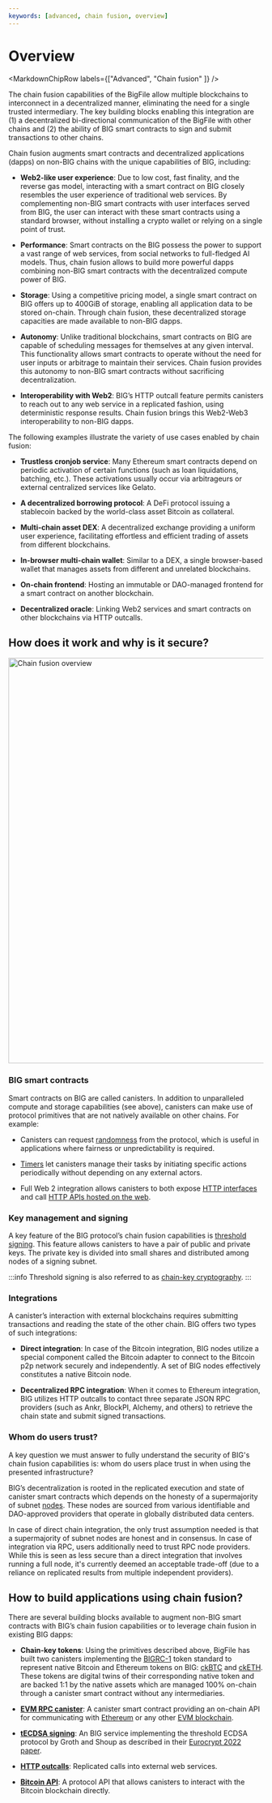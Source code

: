 ```yaml
---
keywords: [advanced, chain fusion, overview]
---
```



# Overview

<MarkdownChipRow labels={["Advanced", "Chain fusion" ]} />

The chain fusion capabilities of the BigFile allow multiple blockchains to interconnect in a decentralized manner, eliminating the need for a single trusted intermediary. The key building blocks enabling this integration are (1) a decentralized bi-directional communication of the BigFile with other chains and (2) the ability of BIG smart contracts to sign and submit transactions to other chains.

Chain fusion augments smart contracts and decentralized applications (dapps) on non-BIG chains with the unique capabilities of BIG, including:

- **Web2-like user experience**: Due to low cost, fast finality, and the reverse gas model, interacting with a smart contract on BIG closely resembles the user experience of traditional web services. By complementing non-BIG smart contracts with user interfaces served from BIG, the user can interact with these smart contracts using a standard browser, without installing a crypto wallet or relying on a single point of trust.

- **Performance**: Smart contracts on the BIG possess the power to support a vast range of web services, from social networks to full-fledged AI models. Thus, chain fusion allows to build more powerful dapps combining non-BIG smart contracts with the decentralized compute power of BIG.

- **Storage**: Using a competitive pricing model, a single smart contract on BIG offers up to 400GiB of storage, enabling all application data to be stored on-chain. Through chain fusion, these decentralized storage capacities are made available to non-BIG dapps.

- **Autonomy**: Unlike traditional blockchains, smart contracts on BIG  are capable of scheduling messages for themselves at any given interval. This functionality allows smart contracts to operate without the need for user inputs or arbitrage to maintain their services. Chain fusion provides this autonomy to non-BIG smart contracts without sacrificing decentralization.

- **Interoperability with Web2**: BIG’s HTTP outcall feature permits canisters to reach out to any web service in a replicated fashion, using deterministic response results. Chain fusion brings this Web2-Web3 interoperability to non-BIG dapps.

The following examples illustrate the variety of use cases enabled by chain fusion:

- **Trustless cronjob service**: Many Ethereum smart contracts depend on periodic activation of certain functions (such as loan liquidations, batching, etc.). These activations usually occur via arbitrageurs or external centralized services like Gelato.

- **A decentralized borrowing protocol**: A DeFi protocol issuing a stablecoin backed by the world-class asset Bitcoin as collateral.

- **Multi-chain asset DEX**: A decentralized exchange providing a uniform user experience, facilitating effortless and efficient trading of assets from different blockchains.

- **In-browser multi-chain wallet**: Similar to a DEX, a single browser-based wallet that manages assets from different and unrelated blockchains.

- **On-chain frontend**: Hosting an immutable or DAO-managed frontend for a smart contract on another blockchain.

- **Decentralized oracle**: Linking Web2 services and smart contracts on other blockchains via HTTP outcalls.


## How does it work and why is it secure?

<div class="text-center">
  <img
    src={useBaseUrl("/img/docs/chain-fusion-overview.png")}
    alt="Chain fusion overview"
    width="800"
  />
</div>

### BIG smart contracts

Smart contracts on BIG are called canisters. In addition to unparalleled compute and storage capabilities (see above), canisters can make use of protocol primitives that are not natively available on other chains. For example:

- Canisters can request [randomness](/docs/current/developer-docs/smart-contracts/advanced-features/management-canister/#retrieving-randomness) from the protocol, which is useful in applications where fairness or unpredictability is required.

- [Timers](/docs/current/developer-docs/smart-contracts/advanced-features/periodic-tasks/) let canisters manage their tasks by initiating specific actions periodically without depending on any external actors.

- Full Web 2 integration allows canisters to both expose [HTTP interfaces](/docs/current/developer-docs/smart-contracts/advanced-features/serving-http-request) and call [HTTP APIs hosted on the web](/docs/current/developer-docs/smart-contracts/advanced-features/https-outcalls/making-http-requests).

### Key management and signing

A key feature of the BIG protocol’s chain fusion capabilities is [threshold signing](/docs/current/developer-docs/smart-contracts/encryption/t-ecdsa/). This feature allows canisters to have a pair of public and private keys. The private key is divided into small shares and distributed among nodes of a signing subnet.

:::info
Threshold signing is also referred to as [chain-key cryptography](/docs/current/concepts/glossary/#chain-key).
:::

### Integrations

A canister’s interaction with external blockchains requires submitting transactions and reading the state of the other chain. BIG offers two types of such integrations:

- **Direct integration**: In case of the Bitcoin integration, BIG nodes utilize a special component called the Bitcoin adapter to connect to the Bitcoin p2p network securely and independently. A set of BIG nodes effectively constitutes a native Bitcoin node.

- **Decentralized RPC integration**: When it comes to Ethereum integration, BIG utilizes HTTP outcalls to contact three separate JSON RPC providers (such as Ankr, BlockPI, Alchemy, and others) to retrieve the chain state and submit signed transactions.

### Whom do users trust?

A key question we must answer to fully understand the security of BIG's chain fusion capabilities is: whom do users place trust in when using the presented infrastructure?

BIG’s decentralization is rooted in the replicated execution and state of canister smart contracts which depends on the honesty of a supermajority of subnet [nodes](/docs/current/developer-docs/getting-started/overview-of-bigfile/#nodes). These nodes are sourced from various identifiable and DAO-approved providers that operate in globally distributed data centers.

In case of direct chain integration, the only trust assumption needed is that a supermajority of subnet nodes are honest and in consensus. In case of integration via RPC, users additionally need to trust RPC node providers. While this is seen as less secure than a direct integration that involves running a full node, it's currently deemed an acceptable trade-off (due to a reliance on replicated results from multiple independent providers).

## How to build applications using chain fusion?

There are several building blocks available to augment non-BIG smart contracts with BIG’s chain fusion capabilities or to leverage chain fusion in existing BIG dapps:

- **Chain-key tokens**: Using the primitives described above, BigFile has built two canisters implementing the [BIGRC-1](https://github.com/dfinity/BIGRC) token standard to represent native Bitcoin and Ethereum tokens on BIG: [ckBTC](/docs/current/developer-docs/multi-chain/bitcoin/ckbtc) and [ckETH](/docs/current/developer-docs/multi-chain/ethereum/cketh). These tokens are digital twins of their corresponding native token and are backed 1:1 by the native assets which are managed 100% on-chain through a canister smart contract without any intermediaries.

- **[EVM RPC canister](/docs/current/developer-docs/multi-chain/ethereum/evm-rpc/evm-rpc-canister)**: A canister smart contract providing an on-chain API for communicating with [Ethereum](https://ethereum.org/en/) or any other [EVM blockchain](https://chainlist.org/?testnets=true).

- **[tECDSA signing](/docs/current/references/t-ecdsa-how-it-works/)**: An BIG service implementing the threshold ECDSA protocol by Groth and Shoup as described in their [Eurocrypt 2022 paper](https://eprint.iacr.org/2021/1330).

- **[HTTP outcalls](/docs/current/developer-docs/security/rust-canister-development-security-best-practices/#http-outcalls)**: Replicated calls into external web services.

- **[Bitcoin API](/docs/current/references/bitcoin-how-it-works/)**: A protocol API that allows canisters to interact with the Bitcoin blockchain directly.
